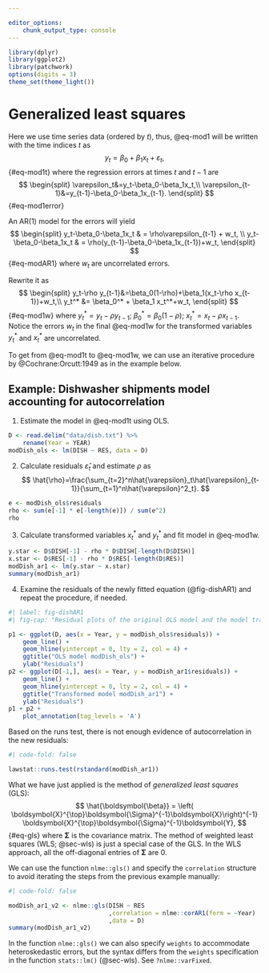 ```yaml
---

editor_options:
    chunk_output_type: console
---
```


```r
library(dplyr)
library(ggplot2)
library(patchwork)
options(digits = 3)
theme_set(theme_light())
```

# Generalized least squares {#sec-gls}

Here we use time series data (ordered by $t$), thus, @eq-mod1 will be written with the time indices $t$ as
$$
y_t=\beta_0+\beta_1x_t+\varepsilon_t,
$${#eq-mod1t}
where the regression errors at times $t$ and $t-1$ are
$$
\begin{split}
\varepsilon_t&=y_t-\beta_0-\beta_1x_t,\\
\varepsilon_{t-1}&=y_{t-1}-\beta_0-\beta_1x_{t-1}.
\end{split}
$${#eq-mod1error}

An AR(1) model for the errors will yield
$$
\begin{split}
y_t-\beta_0-\beta_1x_t & = \rho\varepsilon_{t-1} + w_t, \\
y_t-\beta_0-\beta_1x_t & = \rho(y_{t-1}-\beta_0-\beta_1x_{t-1})+w_t,
\end{split}
$${#eq-modAR1}
where $w_t$ are uncorrelated errors.

Rewrite it as
$$
\begin{split}
y_t-\rho y_{t-1}&=\beta_0(1-\rho)+\beta_1(x_t-\rho x_{t-1})+w_t,\\
y_t^* &= \beta_0^* + \beta_1 x_t^*+w_t,
\end{split}
$${#eq-mod1w}
where $y_t^* = y_t-\rho y_{t-1}$; $\beta_0^* = \beta_0(1-\rho)$; $x_t^* = x_t-\rho x_{t-1}$. 
Notice the errors $w_t$ in the final @eq-mod1w for the transformed variables $y_t^*$ and $x_t^*$ are uncorrelated.

To get from @eq-mod1t to @eq-mod1w, we can use an iterative procedure by @Cochrane:Orcutt:1949 as in the example below.

::: {.callout-note icon=false}

## Example: Dishwasher shipments model accounting for autocorrelation

1. Estimate the model in @eq-mod1t using OLS.
```r
D <- read.delim("data/dish.txt") %>% 
    rename(Year = YEAR)
modDish_ols <- lm(DISH ~ RES, data = D)
```

2. Calculate residuals $\hat{\varepsilon}_t$ and estimate $\rho$ as
$$
\hat{\rho}=\frac{\sum_{t=2}^n\hat{\varepsilon}_t\hat{\varepsilon}_{t-1}}{\sum_{t=1}^n\hat{\varepsilon}^2_t}.
$$
```r
e <- modDish_ols$residuals
rho <- sum(e[-1] * e[-length(e)]) / sum(e^2)
rho
```

3. Calculate transformed variables $x^*_t$ and $y^*_t$ and fit model in @eq-mod1w.
```r
y.star <- D$DISH[-1] - rho * D$DISH[-length(D$DISH)]
x.star <- D$RES[-1] - rho * D$RES[-length(D$RES)]
modDish_ar1 <- lm(y.star ~ x.star)
summary(modDish_ar1)
```

4. Examine the residuals of the newly fitted equation (@fig-dishAR1) and repeat the procedure, if needed.

```r
#| label: fig-dishAR1
#| fig-cap: "Residual plots of the original OLS model and the model transformed to account for autocorrelation in residuals."

p1 <- ggplot(D, aes(x = Year, y = modDish_ols$residuals)) + 
    geom_line() + 
    geom_hline(yintercept = 0, lty = 2, col = 4) + 
    ggtitle("OLS model modDish_ols") +
    ylab("Residuals")
p2 <- ggplot(D[-1,], aes(x = Year, y = modDish_ar1$residuals)) + 
    geom_line() + 
    geom_hline(yintercept = 0, lty = 2, col = 4) + 
    ggtitle("Transformed model modDish_ar1") +
    ylab("Residuals")
p1 + p2 +
    plot_annotation(tag_levels = 'A')
```

Based on the runs test, there is not enough evidence of autocorrelation in the new residuals:

```r
#| code-fold: false

lawstat::runs.test(rstandard(modDish_ar1))
```
:::

What we have just applied is the method of *generalized least squares* (GLS):
$$
\hat{\boldsymbol{\beta}} = \left( \boldsymbol{X}^{\top}\boldsymbol{\Sigma}^{-1}\boldsymbol{X}\right)^{-1} \boldsymbol{X}^{\top}\boldsymbol{\Sigma}^{-1}\boldsymbol{Y},
$${#eq-gls}
where $\boldsymbol{\Sigma}$ is the covariance matrix. 
The method of weighted least squares (WLS; @sec-wls) is just a special case of the GLS. 
In the WLS approach, all the off-diagonal entries of $\boldsymbol{\Sigma}$ are 0.

We can use the function `nlme::gls()` and specify the `correlation` structure to avoid iterating the steps from the previous example manually:

```r
#| code-fold: false

modDish_ar1_v2 <- nlme::gls(DISH ~ RES
                            ,correlation = nlme::corAR1(form = ~Year)
                            ,data = D)
summary(modDish_ar1_v2)
```

::: {.callout-note}
In the function `nlme::gls()` we can also specify `weights` to accommodate heteroskedastic errors, but the syntax differs from the `weights` specification in the function `stats::lm()` (@sec-wls). 
See `?nlme::varFixed`.
:::
